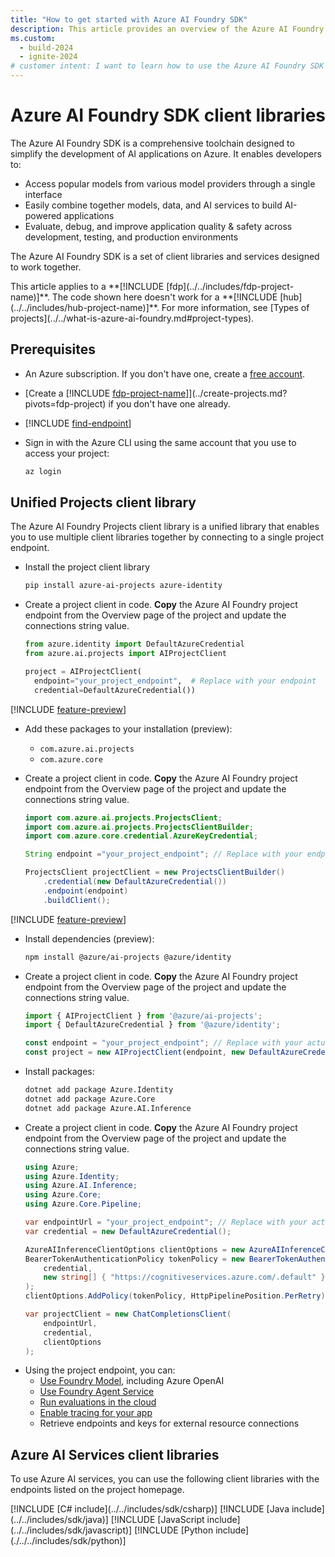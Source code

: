 ```yaml
---
title: "How to get started with Azure AI Foundry SDK"
description: This article provides an overview of the Azure AI Foundry SDK and how to get started using it.
ms.custom:
  - build-2024
  - ignite-2024
# customer intent: I want to learn how to use the Azure AI Foundry SDK to build AI applications on Azure.
---
```


# Azure AI Foundry SDK client libraries

The Azure AI Foundry SDK is a comprehensive toolchain designed to simplify the development of AI applications on Azure. It enables developers to:

- Access popular models from various model providers through a single interface
- Easily combine together models, data, and AI services to build AI-powered applications
- Evaluate, debug, and improve application quality & safety across development, testing, and production environments

The Azure AI Foundry SDK is a set of client libraries and services designed to work together. 

<Note>
This article applies to a **[!INCLUDE [fdp](../../includes/fdp-project-name)]**. The code shown here doesn't work for a **[!INCLUDE [hub](../../includes/hub-project-name)]**. For more information, see [Types of projects](../../what-is-azure-ai-foundry.md#project-types).
</Note>

## Prerequisites

* An Azure subscription. If you don't have one, create a [free account](https://azure.microsoft.com/free/).
* [Create a [!INCLUDE [fdp-project-name](../../includes/fdp-project-name)]](../create-projects.md?pivots=fdp-project) if you don't have one already.
* [!INCLUDE [find-endpoint](../../includes/find-endpoint)]
* Sign in with the Azure CLI using the same account that you use to access your project:

    ```bash
    az login
    ```

## Unified Projects client library

The Azure AI Foundry Projects client library is a unified library that enables you to use multiple client libraries together by connecting to a single project endpoint.

<Tab title="Python">

* Install the project client library 

    ```bash
    pip install azure-ai-projects azure-identity
    ```

* Create a project client in code. **Copy** the Azure AI Foundry project endpoint from the Overview page of the project and update the connections string value.

    ```python
    from azure.identity import DefaultAzureCredential
    from azure.ai.projects import AIProjectClient
    
    project = AIProjectClient(
      endpoint="your_project_endpoint",  # Replace with your endpoint
      credential=DefaultAzureCredential())
    ```

</Tab>

<Tab title="Java">

[!INCLUDE [feature-preview](../../includes/feature-preview)]

* Add these packages to your installation (preview):
    * `com.azure.ai.projects`
    * `com.azure.core`

* Create a project client in code. **Copy** the Azure AI Foundry project endpoint from the Overview page of the project and update the connections string value.

    ```java
    import com.azure.ai.projects.ProjectsClient;
    import com.azure.ai.projects.ProjectsClientBuilder;
    import com.azure.core.credential.AzureKeyCredential;
    
    String endpoint ="your_project_endpoint"; // Replace with your endpoint
    
    ProjectsClient projectClient = new ProjectsClientBuilder()
        .credential(new DefaultAzureCredential())
        .endpoint(endpoint)
        .buildClient();
    ```

</Tab>

<Tab title="JavaScript">

[!INCLUDE [feature-preview](../../includes/feature-preview)]

* Install dependencies (preview):

    ```bash
    npm install @azure/ai-projects @azure/identity
    ```

* Create a project client in code. **Copy** the Azure AI Foundry project endpoint from the Overview page of the project and update the connections string value.


    ```javascript
    import { AIProjectClient } from '@azure/ai-projects';
    import { DefaultAzureCredential } from '@azure/identity';
    
    const endpoint = "your_project_endpoint"; // Replace with your actual endpoint
    const project = new AIProjectClient(endpoint, new DefaultAzureCredential());
    ```

</Tab>

<Tab title="C#">

* Install packages:

    ```bash
    dotnet add package Azure.Identity
    dotnet add package Azure.Core
    dotnet add package Azure.AI.Inference
    ```

* Create a project client in code. **Copy** the Azure AI Foundry project endpoint from the Overview page of the project and update the connections string value.

    ```csharp
    using Azure;
    using Azure.Identity;
    using Azure.AI.Inference;
    using Azure.Core;
    using Azure.Core.Pipeline;
    
    var endpointUrl = "your_project_endpoint"; // Replace with your actual endpoint
    var credential = new DefaultAzureCredential();
    
    AzureAIInferenceClientOptions clientOptions = new AzureAIInferenceClientOptions();
    BearerTokenAuthenticationPolicy tokenPolicy = new BearerTokenAuthenticationPolicy(
        credential, 
        new string[] { "https://cognitiveservices.azure.com/.default" }
    );
    clientOptions.AddPolicy(tokenPolicy, HttpPipelinePosition.PerRetry);
    
    var projectClient = new ChatCompletionsClient(
        endpointUrl, 
        credential,
        clientOptions
    );
    ```

</Tab>

<a name="azure-ai-foundry-agent-service"></a>
* Using the project endpoint, you can:
    - [Use Foundry Model](../../quickstarts/get-started-code), including Azure OpenAI
    - [Use Foundry Agent Service](../../../ai-services/agents/quickstart.md?context=/azure/ai-foundry/context/context)
    - [Run evaluations in the cloud](../../../ai-services/openai/how-to/evaluations.md?context=/azure/ai-foundry/context/context)
    - [Enable tracing for your app](../../concepts/trace) 
    - Retrieve endpoints and keys for external resource connections

## Azure AI Services client libraries

To use Azure AI services, you can use the following client libraries with the endpoints listed on the project homepage.

<Tab title="C#">
[!INCLUDE [C# include](../../includes/sdk/csharp)]
</Tab>

<Tab title="Java">
[!INCLUDE [Java include](../../includes/sdk/java)]
</Tab>

<Tab title="JavaScript">
[!INCLUDE [JavaScript include](../../includes/sdk/javascript)]
</Tab>

<Tab title="Python">
[!INCLUDE [Python include](./../../includes/sdk/python)]
</Tab>
